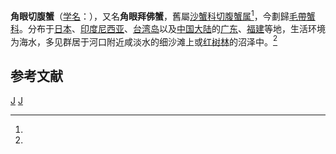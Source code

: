 {{Speciesbox
| taxon = Tmethypocoelis ceratophora
| binomial_authority = (Koebel, 1897)<ref name='id11966'>{{cite web| url =http://www.bioinfo.cn/db05/BjdwSpecies.php?action=view&id=11966| title =角眼切腹蟹| work =《中国动物物种编目数据库》| publisher =中国科学院微生物研究所| author =中国科学院动物研究所| accessdate =2009-04-28| language =zh-hans| deadurl =yes| archiveurl =https://web.archive.org/web/20160305075603/http://www.bioinfo.cn/db05/BjdwSpecies.php?action=view&id=11966| archivedate =2016-03-05}}</ref>
}}

'''角眼切腹蟹'''（[[学名|学名]]：{{lang|la|''Tmethypocoelis ceratophora''}}），又名'''角眼拜佛蟹'''，舊屬[[沙蟹科|沙蟹科]][[切腹蟹属|切腹蟹属]]<ref name='id11966' />，今劃歸[[毛帶蟹科|毛帶蟹科]]。分布于[[日本|日本]]、[[印度尼西亚|印度尼西亚]]、[[台湾岛|台湾岛]]以及[[中国大陆|中国大陆]]的[[广东|广东]]、[[福建|福建]]等地，生活环境为海水，多见群居于河口附近咸淡水的细沙滩上或[[红树林|红树林]]的沼泽中。<ref name='id11966'/>

==参考文献==
{{reflist}}

{{螃蟹小作品}}
{{taxonbar}}
[[Category:_1897年描述的动物|J]]
[[Category:切腹蟹属|J]]